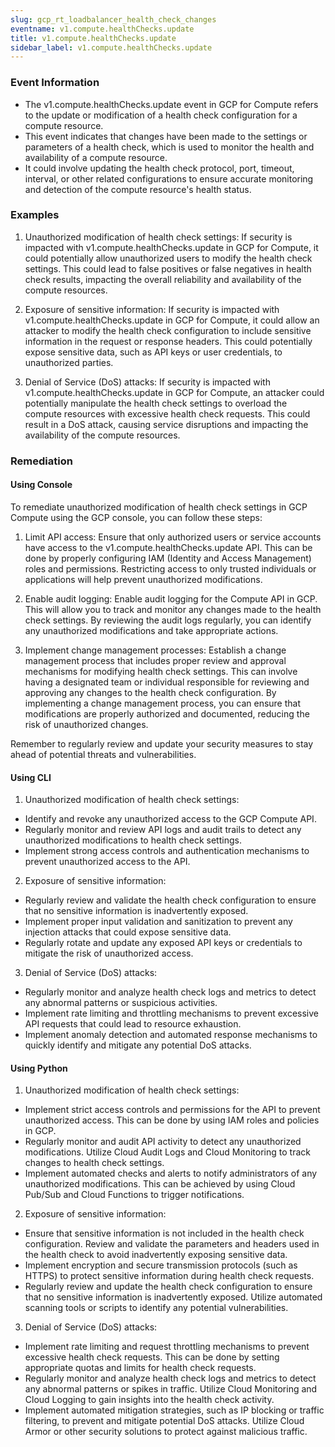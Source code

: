 ```yaml
--- 
slug: gcp_rt_loadbalancer_health_check_changes
eventname: v1.compute.healthChecks.update
title: v1.compute.healthChecks.update
sidebar_label: v1.compute.healthChecks.update
---
```

                       
### Event Information

- The v1.compute.healthChecks.update event in GCP for Compute refers to the update or modification of a health check configuration for a compute resource.
- This event indicates that changes have been made to the settings or parameters of a health check, which is used to monitor the health and availability of a compute resource.
- It could involve updating the health check protocol, port, timeout, interval, or other related configurations to ensure accurate monitoring and detection of the compute resource's health status.


### Examples

1. Unauthorized modification of health check settings: If security is impacted with v1.compute.healthChecks.update in GCP for Compute, it could potentially allow unauthorized users to modify the health check settings. This could lead to false positives or false negatives in health check results, impacting the overall reliability and availability of the compute resources.

2. Exposure of sensitive information: If security is impacted with v1.compute.healthChecks.update in GCP for Compute, it could allow an attacker to modify the health check configuration to include sensitive information in the request or response headers. This could potentially expose sensitive data, such as API keys or user credentials, to unauthorized parties.

3. Denial of Service (DoS) attacks: If security is impacted with v1.compute.healthChecks.update in GCP for Compute, an attacker could potentially manipulate the health check settings to overload the compute resources with excessive health check requests. This could result in a DoS attack, causing service disruptions and impacting the availability of the compute resources.

### Remediation

#### Using Console

To remediate unauthorized modification of health check settings in GCP Compute using the GCP console, you can follow these steps:

1. Limit API access: Ensure that only authorized users or service accounts have access to the v1.compute.healthChecks.update API. This can be done by properly configuring IAM (Identity and Access Management) roles and permissions. Restricting access to only trusted individuals or applications will help prevent unauthorized modifications.

2. Enable audit logging: Enable audit logging for the Compute API in GCP. This will allow you to track and monitor any changes made to the health check settings. By reviewing the audit logs regularly, you can identify any unauthorized modifications and take appropriate actions.

3. Implement change management processes: Establish a change management process that includes proper review and approval mechanisms for modifying health check settings. This can involve having a designated team or individual responsible for reviewing and approving any changes to the health check configuration. By implementing a change management process, you can ensure that modifications are properly authorized and documented, reducing the risk of unauthorized changes.

Remember to regularly review and update your security measures to stay ahead of potential threats and vulnerabilities.

#### Using CLI

1. Unauthorized modification of health check settings:
- Identify and revoke any unauthorized access to the GCP Compute API.
- Regularly monitor and review API logs and audit trails to detect any unauthorized modifications to health check settings.
- Implement strong access controls and authentication mechanisms to prevent unauthorized access to the API.

2. Exposure of sensitive information:
- Regularly review and validate the health check configuration to ensure that no sensitive information is inadvertently exposed.
- Implement proper input validation and sanitization to prevent any injection attacks that could expose sensitive data.
- Regularly rotate and update any exposed API keys or credentials to mitigate the risk of unauthorized access.

3. Denial of Service (DoS) attacks:
- Regularly monitor and analyze health check logs and metrics to detect any abnormal patterns or suspicious activities.
- Implement rate limiting and throttling mechanisms to prevent excessive API requests that could lead to resource exhaustion.
- Implement anomaly detection and automated response mechanisms to quickly identify and mitigate any potential DoS attacks.

#### Using Python

1. Unauthorized modification of health check settings:
- Implement strict access controls and permissions for the API to prevent unauthorized access. This can be done by using IAM roles and policies in GCP.
- Regularly monitor and audit API activity to detect any unauthorized modifications. Utilize Cloud Audit Logs and Cloud Monitoring to track changes to health check settings.
- Implement automated checks and alerts to notify administrators of any unauthorized modifications. This can be achieved by using Cloud Pub/Sub and Cloud Functions to trigger notifications.

2. Exposure of sensitive information:
- Ensure that sensitive information is not included in the health check configuration. Review and validate the parameters and headers used in the health check to avoid inadvertently exposing sensitive data.
- Implement encryption and secure transmission protocols (such as HTTPS) to protect sensitive information during health check requests.
- Regularly review and update the health check configuration to ensure that no sensitive information is inadvertently exposed. Utilize automated scanning tools or scripts to identify any potential vulnerabilities.

3. Denial of Service (DoS) attacks:
- Implement rate limiting and request throttling mechanisms to prevent excessive health check requests. This can be done by setting appropriate quotas and limits for health check requests.
- Regularly monitor and analyze health check logs and metrics to detect any abnormal patterns or spikes in traffic. Utilize Cloud Monitoring and Cloud Logging to gain insights into the health check activity.
- Implement automated mitigation strategies, such as IP blocking or traffic filtering, to prevent and mitigate potential DoS attacks. Utilize Cloud Armor or other security solutions to protect against malicious traffic.


 